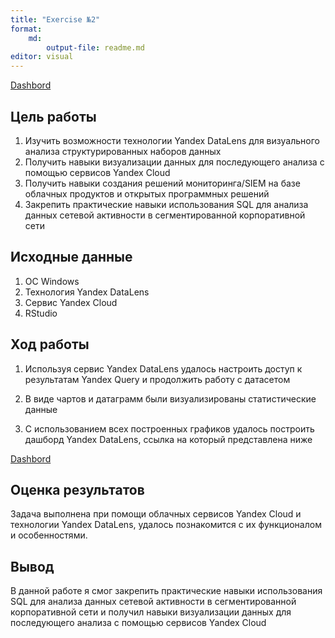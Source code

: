---
title: "Exercise №2"
format:
    md:
        output-file: readme.md
editor: visual
---

[Dashbord](https://datalens.yandex.cloud/r7nvc4eljpvyf-rudzik-aleksandr)

## Цель работы

1.  Изучить возможности технологии Yandex DataLens для визуального анализа структурированных наборов данных
2.  Получить навыки визуализации данных для последующего анализа с помощью сервисов Yandex Cloud
3.  Получить навыки создания решений мониторинга/SIEM на базе облачных продуктов и открытых программных решений
4.  Закрепить практические навыки использования SQL для анализа данных сетевой активности в сегментированной корпоративной сети

## Исходные данные

1.  ОС Windows
2.  Технология Yandex DataLens
3.  Сервис Yandex Cloud
4.  RStudio

## Ход работы

1.  Используя сервис Yandex DataLens удалось настроить доступ к результатам Yandex Query и продолжить работу с датасетом

2. В виде чартов и датаграмм были визуализированы статистические данные

3. С использованием всех построенных графиков удалось построить дашборд Yandex DataLens, ссылка на который представлена ниже


[Dashbord](https://datalens.yandex.cloud/r7nvc4eljpvyf-rudzik-aleksandr)

## Оценка результатов

Задача выполнена при помощи облачных сервисов Yandex Cloud и технологии Yandex DataLens, удалось познакомится с их функционалом и особенностями.

## Вывод

В данной работе я смог закрепить практические навыки использования SQL для анализа данных сетевой активности в сегментированной корпоративной сети и получил навыки визуализации данных для последующего анализа с помощью сервисов Yandex Cloud